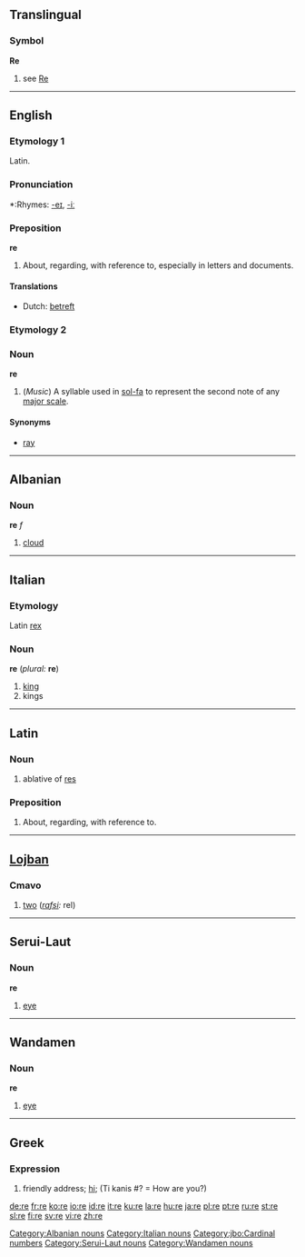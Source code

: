 ==Translingual==
===Symbol===
'''Re'''
# see [[Re]]

----

==English==

===Etymology 1===
Latin.

===Pronunciation===
*:Rhymes: [[Rhymes:English:-eɪ|-eɪ]], [[Rhymes:English:-iː|-iː]]

===Preposition===
'''re'''
# About, regarding, with reference to, especially in letters and documents.

====Translations====
*Dutch: [[betreft]]

===Etymology 2===

===Noun===
'''re'''

#(''Music'') A syllable used in [[sol-fa]] to represent the second note of any [[major scale]].

====Synonyms====
*[[ray]]

----

==Albanian==
===Noun===
'''re''' ''f''

# [[cloud]]

[[Category:Albanian nouns]]

----

==Italian==
===Etymology===
Latin [[rex]]
===Noun===
'''re''' (''plural:'' '''re''')

#[[king]]
#kings

[[Category:Italian nouns]]

----

==Latin==
===Noun===
# ablative of [[res#Latin|res]]

===Preposition===
# About, regarding, with reference to.

----

==[[Lojban]]==
===Cmavo===
# [[two]] (''[[rafsi]]:'' rel)

[[Category:jbo:Cardinal numbers]]

----

==Serui-Laut==
===Noun===
'''re'''

# [[eye]]
[[Category:Serui-Laut nouns]]
----
==Wandamen==
===Noun===
'''re'''

# [[eye]]
[[Category:Wandamen nouns]]
----

==Greek==
===Expression===
# friendly address; [[hi]]; (Ti kanis #? = How are you?)

[[de:re]]
[[fr:re]]
[[ko:re]]
[[io:re]]
[[id:re]]
[[it:re]]
[[ku:re]]
[[la:re]]
[[hu:re]]
[[ja:re]]
[[pl:re]]
[[pt:re]]
[[ru:re]]
[[st:re]]
[[sl:re]]
[[fi:re]]
[[sv:re]]
[[vi:re]]
[[zh:re]]